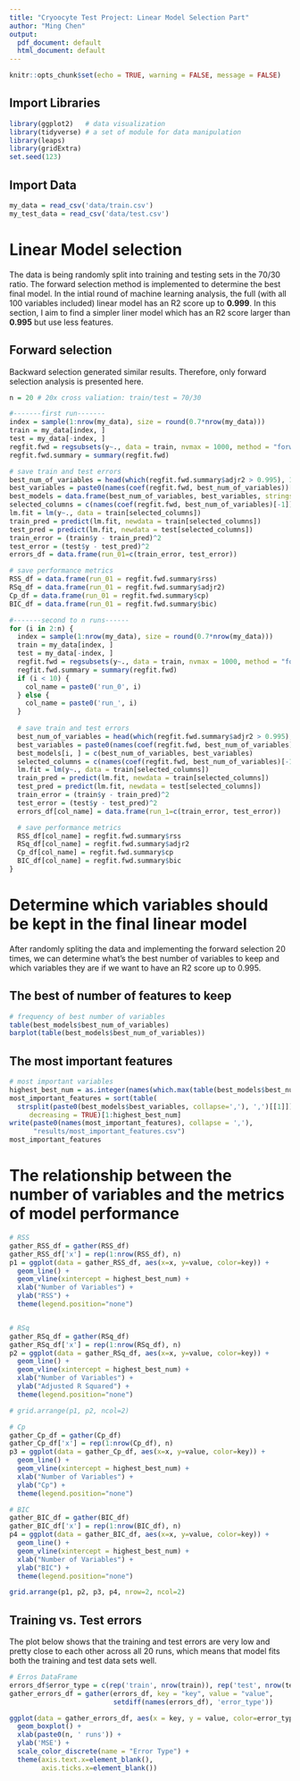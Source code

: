 ```yaml
---
title: "Cryoocyte Test Project: Linear Model Selection Part"
author: "Ming Chen"
output:
  pdf_document: default
  html_document: default
---
```


```r
knitr::opts_chunk$set(echo = TRUE, warning = FALSE, message = FALSE)
```


## Import Libraries

```r
library(ggplot2)   # data visualization
library(tidyverse) # a set of module for data manipulation
library(leaps)
library(gridExtra)
set.seed(123)
```

## Import Data

```r
my_data = read_csv('data/train.csv')
my_test_data = read_csv('data/test.csv')
```


# Linear Model selection

The data is being randomly split into training and testing sets in the 70/30 ratio. The forward selection method is implemented to determine the best final model. In the intial round of machine learning analysis, the full (with all 100 variables included) linear model has an R2 score up to **0.999**. In this section, I aim to find a simpler liner model which has an R2 score larger than **0.995** but use less features.

## Forward selection

Backward selection generated similar results. Therefore, only forward selection analysis is presented here.

```r
n = 20 # 20x cross valiation: train/test = 70/30

#-------first run-------
index = sample(1:nrow(my_data), size = round(0.7*nrow(my_data)))
train = my_data[index, ]
test = my_data[-index, ]
regfit.fwd = regsubsets(y~., data = train, nvmax = 1000, method = "forward")
regfit.fwd.summary = summary(regfit.fwd)

# save train and test errors
best_num_of_variables = head(which(regfit.fwd.summary$adjr2 > 0.995), 1)
best_variables = paste0(names(coef(regfit.fwd, best_num_of_variables))[-1], collapse=',')
best_models = data.frame(best_num_of_variables, best_variables, stringsAsFactors = FALSE)
selected_columns = c(names(coef(regfit.fwd, best_num_of_variables)[-1]), 'y')
lm.fit = lm(y~., data = train[selected_columns])
train_pred = predict(lm.fit, newdata = train[selected_columns])
test_pred = predict(lm.fit, newdata = test[selected_columns])
train_error = (train$y - train_pred)^2
test_error = (test$y - test_pred)^2
errors_df = data.frame(run_01=c(train_error, test_error))

# save performance metrics
RSS_df = data.frame(run_01 = regfit.fwd.summary$rss)
RSq_df = data.frame(run_01 = regfit.fwd.summary$adjr2)
Cp_df = data.frame(run_01 = regfit.fwd.summary$cp)
BIC_df = data.frame(run_01 = regfit.fwd.summary$bic)

#-------second to n runs------
for (i in 2:n) {
  index = sample(1:nrow(my_data), size = round(0.7*nrow(my_data)))
  train = my_data[index, ]
  test = my_data[-index, ]
  regfit.fwd = regsubsets(y~., data = train, nvmax = 1000, method = "forward")
  regfit.fwd.summary = summary(regfit.fwd)
  if (i < 10) {
    col_name = paste0('run_0', i)
  } else {
    col_name = paste0('run_', i)
  }
  
  # save train and test errors
  best_num_of_variables = head(which(regfit.fwd.summary$adjr2 > 0.995), 1)
  best_variables = paste0(names(coef(regfit.fwd, best_num_of_variables))[-1], collapse=',')
  best_models[i, ] = c(best_num_of_variables, best_variables)
  selected_columns = c(names(coef(regfit.fwd, best_num_of_variables)[-1]), 'y')
  lm.fit = lm(y~., data = train[selected_columns])
  train_pred = predict(lm.fit, newdata = train[selected_columns])
  test_pred = predict(lm.fit, newdata = test[selected_columns])
  train_error = (train$y - train_pred)^2
  test_error = (test$y - test_pred)^2
  errors_df[col_name] = data.frame(run_1=c(train_error, test_error))

  # save performance metrics
  RSS_df[col_name] = regfit.fwd.summary$rss
  RSq_df[col_name] = regfit.fwd.summary$adjr2
  Cp_df[col_name] = regfit.fwd.summary$cp
  BIC_df[col_name] = regfit.fwd.summary$bic
}
```


# Determine which variables should be kept in the final linear model

After randomly spliting the data and implementing the forward selection 20 times, we can determine what's the best number of variables to keep and which variables they are if we want to have an R2 score up to 0.995.

## The best of number of features to keep

```r
# frequency of best number of variables
table(best_models$best_num_of_variables)
barplot(table(best_models$best_num_of_variables))
```

## The most important features

```r
# most important variables
highest_best_num = as.integer(names(which.max(table(best_models$best_num_of_variables))))
most_important_features = sort(table(
  strsplit(paste0(best_models$best_variables, collapse=','), ',')[[1]]), 
     decreasing = TRUE)[1:highest_best_num]
write(paste0(names(most_important_features), collapse = ','), 
      "results/most_important_features.csv")
most_important_features
```


# The relationship between the number of variables and the metrics of model performance

```r
# RSS
gather_RSS_df = gather(RSS_df)
gather_RSS_df['x'] = rep(1:nrow(RSS_df), n)
p1 = ggplot(data = gather_RSS_df, aes(x=x, y=value, color=key)) +
  geom_line() +
  geom_vline(xintercept = highest_best_num) +
  xlab("Number of Variables") +
  ylab("RSS") +
  theme(legend.position="none")


# RSq
gather_RSq_df = gather(RSq_df)
gather_RSq_df['x'] = rep(1:nrow(RSq_df), n)
p2 = ggplot(data = gather_RSq_df, aes(x=x, y=value, color=key)) +
  geom_line() +
  geom_vline(xintercept = highest_best_num) +
  xlab("Number of Variables") +
  ylab("Adjusted R Squared") +
  theme(legend.position="none")

# grid.arrange(p1, p2, ncol=2)

# Cp
gather_Cp_df = gather(Cp_df)
gather_Cp_df['x'] = rep(1:nrow(Cp_df), n)
p3 = ggplot(data = gather_Cp_df, aes(x=x, y=value, color=key)) +
  geom_line() +
  geom_vline(xintercept = highest_best_num) +
  xlab("Number of Variables") +
  ylab("Cp") +
  theme(legend.position="none")

# BIC
gather_BIC_df = gather(BIC_df)
gather_BIC_df['x'] = rep(1:nrow(BIC_df), n)
p4 = ggplot(data = gather_BIC_df, aes(x=x, y=value, color=key)) +
  geom_line() +
  geom_vline(xintercept = highest_best_num) +
  xlab("Number of Variables") +
  ylab("BIC") +
  theme(legend.position="none")

grid.arrange(p1, p2, p3, p4, nrow=2, ncol=2)
```


## Training vs. Test errors

The plot below shows that the training and test errors are very low and pretty close to each other across all 20 runs, which means that model fits both the training and test data sets well.

```r
# Erros DataFrame
errors_df$error_type = c(rep('train', nrow(train)), rep('test', nrow(test)))
gather_errors_df = gather(errors_df, key = "key", value = "value", 
                          setdiff(names(errors_df), 'error_type'))

ggplot(data = gather_errors_df, aes(x = key, y = value, color=error_type)) +
  geom_boxplot() +
  xlab(paste0(n, ' runs')) +
  ylab('MSE') +
  scale_color_discrete(name = "Error Type") +
  theme(axis.text.x=element_blank(),
        axis.ticks.x=element_blank())
```


